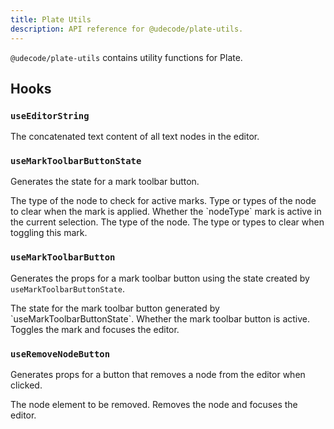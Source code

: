 ```yaml
---
title: Plate Utils
description: API reference for @udecode/plate-utils.
---
```


`@udecode/plate-utils` contains utility functions for Plate.

## Hooks

### `useEditorString`

<API name="useEditorString">
<APIReturns type="string">
  The concatenated text content of all text nodes in the editor.
</APIReturns>
</API>

### `useMarkToolbarButtonState`

Generates the state for a mark toolbar button.

<API name="useMarkToolbarButtonState">
<APIParameters>
  <APIItem name="nodeType" type="string">
    The type of the node to check for active marks.
  </APIItem>
  <APIItem name="clear" type="string | string[]" optional>
    Type or types of the node to clear when the mark is applied.
  </APIItem>
</APIParameters>

<APIReturns type="object">
  <APIItem name="pressed" type="boolean">
    Whether the `nodeType` mark is active in the current selection.
  </APIItem>
  <APIItem name="nodeType" type="string">
    The type of the node.
  </APIItem>
  <APIItem name="clear" type="string | string[]" optional>
    The type or types to clear when toggling this mark.
  </APIItem>
</APIReturns>
</API>

### `useMarkToolbarButton`

Generates the props for a mark toolbar button using the state created by `useMarkToolbarButtonState`.

<API name="useMarkToolbarButton">
<APIParameters>
  <APIItem name="state" type="ReturnType<typeof useMarkToolbarButtonState>">
    The state for the mark toolbar button generated by `useMarkToolbarButtonState`.
  </APIItem>
</APIParameters>

<APIReturns type="object">
  <APIItem name="props" type="object">
    <APISubList>
      <APISubListItem parent="props" name="pressed" type="boolean">
        Whether the mark toolbar button is active.
      </APISubListItem>
      <APISubListItem parent="props" name="onClick" type="React.MouseEventHandler<HTMLButtonElement>">
        Toggles the mark and focuses the editor.
      </APISubListItem>
    </APISubList>
  </APIItem>
</APIReturns>
</API>

### `useRemoveNodeButton`

Generates props for a button that removes a node from the editor when clicked.

<API name="useRemoveNodeButton">
<APIParameters>
  <APIItem name="element" type="TElement">
    The node element to be removed.
  </APIItem>
</APIParameters>

<APIReturns type="object">
  <APIItem name="props" type="object">
    <APISubList>
      <APISubListItem parent="props" name="onClick" type="() => void">
        Removes the node and focuses the editor.
      </APISubListItem>
    </APISubList>
  </APIItem>
</APIReturns>
</API>
